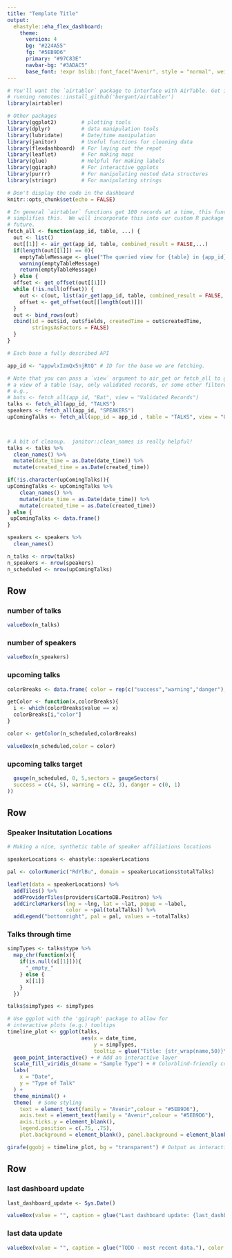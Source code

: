 ```yaml
---
title: "Template Title"
output: 
  ehastyle::eha_flex_dashboard:
    theme:
      version: 4
      bg: "#224A55"
      fg: "#5EB9D6" 
      primary: "#97C83E"
      navbar-bg: "#3ADAC5"
      base_font: !expr bslib::font_face("Avenir", style = "normal", weight = "500",  src = "url(https://font-avenir.s3.us-east-2.amazonaws.com/AvenirLTW04-85Heavy.woff2) format('woff2')")
---
```


<!--
In between these markers we can place comments.

We are using the `flexdashboard` package here to lay out the report. More info
on this can be found at https://rmarkdown.rstudio.com/flexdashboard/

-->

```r

# You'll want the `airtabler` package to interface with AirTable. Get it by
# running remotes::install_github('bergant/airtabler')
library(airtabler) 

# Other packages
library(ggplot2)        # plotting tools
library(dplyr)          # data manipulation tools
library(lubridate)      # Date/time manipulation
library(janitor)        # Useful functions for cleaning data
library(flexdashboard)  # For laying out the repot
library(leaflet)        # For making maps
library(glue)           # Helpful for making labels
library(ggiraph)        # For interactive ggplots
library(purrr)          # For manipulating nested data structures
library(stringr)        # For manipulating strings

# Don't display the code in the dashboard
knitr::opts_chunk$set(echo = FALSE)
```



```r

# In general `airtabler` functions get 100 records at a time, this function
# simplifies this.  We will incorporate this into our custom R package in the
# future.
fetch_all <- function(app_id, table, ...) {
  out <- list()
  out[[1]] <- air_get(app_id, table, combined_result = FALSE,...)
  if(length(out[[1]]) == 0){
    emptyTableMessage <- glue("The queried view for {table} in {app_id} is empty")
    warning(emptyTableMessage)
    return(emptyTableMessage)
  } else {
  offset <- get_offset(out[[1]])
  while (!is.null(offset)) {
    out <- c(out, list(air_get(app_id, table, combined_result = FALSE, offset = offset, ...)))
    offset <- get_offset(out[[length(out)]])
  }
  out <- bind_rows(out)
  cbind(id = out$id, out$fields, createdTime = out$createdTime, 
        stringsAsFactors = FALSE)
  }
}
```


```r

# Each base a fully described API 

app_id <- "appwlxIzmQx5njRtQ" # ID for the base we are fetching. 

# Note that you can pass a `view` argument to air_get or fetch_all to get only
# a view of a table (say, only validated records, or some other filtered view),
# e.g.,
# bats <- fetch_all(app_id, "Bat", view = "Validated Records")
talks <- fetch_all(app_id, "TALKS")
speakers <- fetch_all(app_id, "SPEAKERS")
upComingTalks <- fetch_all(app_id = app_id , table = "TALKS", view = "Upcoming EHA Talks")




```

```r
# A bit of cleanup.  janitor::clean_names is really helpful!
talks <- talks %>% 
  clean_names() %>% 
  mutate(date_time = as.Date(date_time)) %>% 
  mutate(created_time = as.Date(created_time))

if(!is.character(upComingTalks)){
upComingTalks <- upComingTalks %>% 
    clean_names() %>% 
    mutate(date_time = as.Date(date_time)) %>% 
    mutate(created_time = as.Date(created_time))
} else {
 upComingTalks <- data.frame()
}

speakers <- speakers %>% 
  clean_names()
```


```r
n_talks <- nrow(talks)
n_speakers <- nrow(speakers)
n_scheduled <- nrow(upComingTalks)
```

## Row


### number of talks

```r
valueBox(n_talks)
```

### number of speakers

```r
valueBox(n_speakers)
```

### upcoming talks

```r
colorBreaks <- data.frame( color = rep(c("success","warning","danger"),each = 2), value = c(5, 4,3, 2, 1, 0))

getColor <- function(x,colorBreaks){
  i <- which(colorBreaks$value == x)
  colorBreaks[i,"color"]
}

color <- getColor(n_scheduled,colorBreaks)

valueBox(n_scheduled,color = color)
```

### upcoming talks target

```r
  gauge(n_scheduled, 0, 5,sectors = gaugeSectors(
  success = c(4, 5), warning = c(2, 3), danger = c(0, 1)
))
```

## Row

### Speaker Insitutation Locations

```r
# Making a nice, synthetic table of speaker affiliations locations

speakerLocations <- ehastyle::speakerLocations

```

```r

pal <- colorNumeric("RdYlBu", domain = speakerLocations$totalTalks)

leaflet(data = speakerLocations) %>% 
  addTiles() %>% 
  addProviderTiles(providers$CartoDB.Positron) %>% 
  addCircleMarkers(lng = ~lng, lat = ~lat, popup = ~label, 
                   color = ~pal(totalTalks)) %>% 
  addLegend("bottomright", pal = pal, values = ~totalTalks)
```

### Talks through time 


```r

simpTypes <- talks$type %>% 
  map_chr(function(x){
    if(is.null(x[[1]])){
      "_empty_"
    } else {
      x[[1]]
    }
  }) 

talks$simpTypes <- simpTypes

# Use ggplot with the 'ggiraph' package to allow for 
# interactive plots (e.g.) tooltips
timeline_plot <- ggplot(talks, 
                        aes(x = date_time, 
                            y = simpTypes, 
                            tooltip = glue("Title: {str_wrap(name,50)}\nAbstract: {stringr::str_wrap( stringr::str_trunc(abstract,300),50)}"))) +
  geom_point_interactive() + # Add an interactive layer
  scale_fill_viridis_d(name = "Sample Type") + # Colorblind-friendly colors
  labs(
    x = "Date",
    y = "Type of Talk"
  ) +
  theme_minimal() +
  theme(  # Some styling
    text = element_text(family = "Avenir",colour = "#5EB9D6"),
    axis.text = element_text(family = "Avenir",colour = "#5EB9D6"),
    axis.ticks.y = element_blank(),
    legend.position = c(.75, .75),
    plot.background = element_blank(), panel.background = element_blank())

girafe(ggobj = timeline_plot, bg = "transparent") # Output as interactive
```

## Row {data-height=30}


### last dashboard update

```r
last_dashboard_update <- Sys.Date()

valueBox(value = "", caption = glue("Last dashboard update: {last_dashboard_update}"))
```

### last data update

```r
valueBox(value = "", caption = glue("TODO - most recent data."), color = "orange")
```

